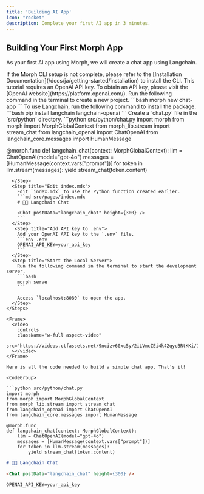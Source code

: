 ```yaml
---
title: 'Building AI App'
icon: "rocket"
description: Complete your first AI app in 3 minutes.
---
```


## Building Your First Morph App

As your first AI app using Morph, we will create a chat app using Langchain.

<Warning>
  If the Morph CLI setup is not complete, please refer to the [Installation Documentation](/docs/ja/getting-started/installation) to install the CLI.
</Warning>

<Note>
  This tutorial requires an OpenAI API key. To obtain an API key, please visit the [OpenAI website](https://platform.openai.com/).
</Note>

<Steps>
  <Step title="Initialize the Project">
    Run the following command in the terminal to create a new project.
    ```bash
    morph new chat-app
    ```
  </Step>
  <Step title="Install Packages">
    To use Langchain, run the following command to install the package.
    ```bash
    pip install langchain langchain-openai
    ```
  </Step>
  <Step title="Create chat.py">
    Create a `chat.py` file in the `src/python` directory.
```python src/python/chat.py
import morph
from morph import MorphGlobalContext
from morph_lib.stream import stream_chat
from langchain_openai import ChatOpenAI
from langchain_core.messages import HumanMessage

@morph.func
def langchain_chat(context: MorphGlobalContext):
    llm = ChatOpenAI(model="gpt-4o")
    messages = [HumanMessage(context.vars["prompt"])]
    for token in llm.stream(messages):
        yield stream_chat(token.content)
```
  </Step>
  <Step title="Edit index.mdx">
    Edit `index.mdx` to use the Python function created earlier.
    ```md src/pages/index.mdx
    # 🦜🔗 Langchain Chat

    <Chat postData="langchain_chat" height={300} />
    ```
  </Step>
   <Step title="Add API key to .env">
    Add your OpenAI API key to the `.env` file.
    ```env .env
    OPENAI_API_KEY=your_api_key
    ```
  </Step>
  <Step title="Start the Local Server">
    Run the following command in the terminal to start the development server.
    ```bash
    morph serve
    ```

    Access `localhost:8080` to open the app.
  </Step>
</Steps>

<Frame>
  <video
    controls
    className="w-full aspect-video"
    src="https://videos.ctfassets.net/9ncizv60xc5y/2iLVmcZEi4k42qycBRtKKi/1b8ec7ab402f0aaaaf6c07ab2cd37967/Tutorial_AI_App.mp4"
  ></video>
</Frame>

Here is all the code needed to build a simple chat app. That's it!

<CodeGroup>

```python src/python/chat.py
import morph
from morph import MorphGlobalContext
from morph_lib.stream import stream_chat
from langchain_openai import ChatOpenAI
from langchain_core.messages import HumanMessage

@morph.func
def langchain_chat(context: MorphGlobalContext):
    llm = ChatOpenAI(model="gpt-4o")
    messages = [HumanMessage(context.vars["prompt"])]
    for token in llm.stream(messages):
        yield stream_chat(token.content)
```

```md src/pages/index.mdx
# 🦜🔗 Langchain Chat

<Chat postData="langchain_chat" height={300} />
```

```env .env
OPENAI_API_KEY=your_api_key
```

</CodeGroup>
